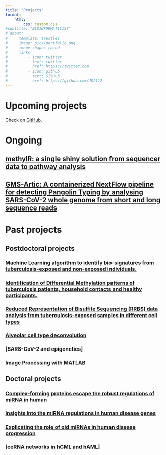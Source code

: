 ```yaml
---
title: "Projects"
format:
    html:
        css: custom.css
#subtitle: "BIOINFORMATICIST"
# about:
#     template: trestles
#     image: pics/portfolio.png
#     image-shape: round
#     links: 
#         - icon: twitter
#           text: twitter
#           href: https://twitter.com
#         - icon: github
#           text: GitHub
#           href: https://github.com/JD2112
---
```

# Upcoming projects
Check on [GitHub](https://github.com/JD2112).

# Ongoing

## [methylR: a single shiny solution from sequencer data to pathway analysis](https://github.com/JD2112/methylr){.external target="_blank"}

## [GMS-Artic: A containerized NextFlow pipeline for detecting Pangolin Typing by analysing SARS-CoV-2 whole genome from short and long sequence reads](https://github.com/JD2112/gms-artic){.external target="_blank"}

## 

# Past projects
## Postdoctoral projects
### [Machine Learning algorithm to identify bio-signatures from tuberculosis-exposed and non-exposed individuals.](postdoc1.qmd)


### [Identification of Differential Methylation patterns of tuberculosis patients, household contacts and healthy participants.](postdoc1.qmd)


### [Reduced Representation of Bisulfite Sequencing (RRBS) data analysis from tuberculosis-exposed samples in different cell types](postdoc1.qmd)


### [Alveolar cell type deconvolution](https://github.com/JD2112/Alveolar-Cell-Type-Deconvolution){.external target="_blank"}

### [SARS-CoV-2 and epigenetics]

### [Image Processing with MATLAB](https://github.com/JD2112/Image-Processing-MATLAB){.external target="_blank"}

### 

## Doctoral projects

### [Complex-forming proteins escape the robust regulations of miRNA in human](phd-proj.qmd)

### [Insights into the miRNA regulations in human disease genes](phd-proj.qmd)

### [Explicating the role of old miRNAs in human disease progression](phd-proj.qmd)

### [ceRNA networks in hCML and hAML]